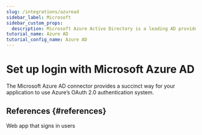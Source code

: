 ```yaml
---
slug: /integrations/azuread
sidebar_label: Microsoft
sidebar_custom_props:
  description: Microsoft Azure Active Directory is a leading AD provider.
tutorial_name: Azure AD
tutorial_config_name: Azure AD
---
```




# Set up login with Microsoft Azure AD

The Microsoft Azure AD connector provides a succinct way for your application to use Azure’s OAuth 2.0 authentication system.

<GuideTip />

<Integration />

## References \{#references}

<Url href="https://docs.microsoft.com/en-us/azure/active-directory/develop/scenario-web-app-sign-user-overview">
  Web app that signs in users
</Url>
